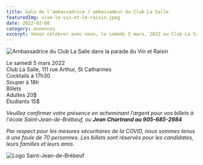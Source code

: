 ```yaml
---
title: Gala de l’ambassadrice / ambassadeur du Club La Salle
featuredImg: vive-le-vin-et-le-raisin.jpeg
date: 2022-02-08
category: annonces
excerpt: Venez célébrer avec nous, le samedi 5 mars, 2022 au Club La Salle. Les portes ouvrent à 17h30; les billets sont 20$ par adulte et 15$ par étudiant.
---
```


![Ambassadrice du Club La Salle dans la parade du Vin et Raisin](vive-le-vin-et-le-raisin.jpeg)

<div class="lead text-center">
    <div class="font-weight-bold mb-2">Le samedi 5 mars 2022</div>
    <div class="font-weight-bold mb-2">Club La Salle, 111 rue Arthur, St Catharines</div>
    <div class="mb-2">Cocktails à 17h30</div>
    <div class="mb-4">Souper à 18h</div>
    <div class="font-weight-bold mb-2">Billets</div>
    <div class="mb-2">Adultes 20$</div>
    <div class="mb-4">Étudiants 15$</div>
</div>

_Veuillez confirmer votre présence en acheminant l’argent pour vos billets à l'école Saint-Jean-de-Brébeuf, ou **Jean Chartrand au 905-685-2984**_

_Par respect pour les mesures sécuritaires de la COVID, nous sommes tenus à une foule de 70 personnes. Les billets sont réservés pour les candidates, leurs familles et leurs amis._

<div class="row">
<div class="col-9"><Patrimoine /></div>
<div class="col-3">

![Logo Saint-Jean-de-Brébeuf](sjb.png)

</div>
</div>